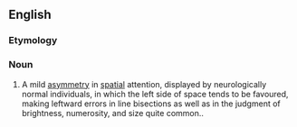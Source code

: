 ==English==

===Etymology===
{{prefix|en|pseudo|neglect}}

===Noun===
{{en-noun|-}}

# A mild [[asymmetry]] in [[spatial]] attention, displayed by neurologically normal individuals, in which the left side of space tends to be favoured, making leftward errors in line bisections as well as in the judgment of brightness, numerosity, and size quite common..